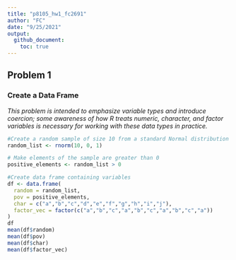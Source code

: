 ```yaml
---
title: "p8105_hw1_fc2691"
author: "FC"
date: "9/25/2021"
output: 
  github_document:
    toc: true
---
```



## Problem 1 

### Create a Data Frame
  
*This problem is intended to emphasize variable types and introduce coercion; some awareness of how R treats numeric, character, and factor variables is necessary for working with these data types in practice.*  

```r
#Create a random sample of size 10 from a standard Normal distribution
random_list <- rnorm(10, 0, 1)  

# Make elements of the sample are greater than 0
positive_elements <- random_list > 0  

#Create data frame containing variables
df <- data.frame(
  random = random_list,
  pov = positive_elements,
  char = c("a","b","c","d","e","f","g","h","i","j"),
  factor_vec = factor(c("a","b","c","a","b","c","a","b","c","a"))
)
df
mean(df$random)
mean(df$pov)
mean(df$char)
mean(df$factor_vec)
```



